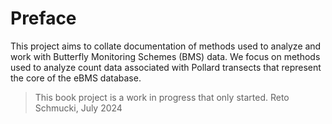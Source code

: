 # Preface {.unnumbered}

This project aims to collate documentation of methods used to analyze and work with Butterfly Monitoring Schemes (BMS) data. We focus on methods used to analyze count data associated with Pollard transects that represent the core of the eBMS database.

> This book project is a work in progress that only started. 
> Reto Schmucki, July 2024 


